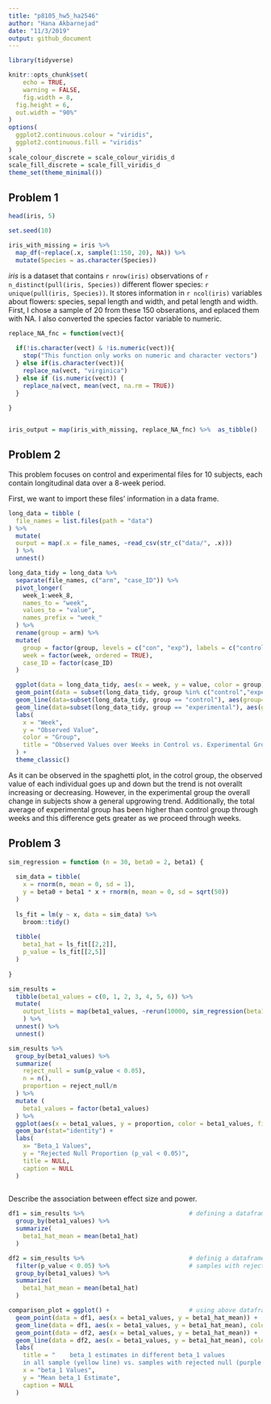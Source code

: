 ```yaml
---
title: "p8105_hw5_ha2546"
author: "Hana Akbarnejad"
date: "11/3/2019"
output: github_document
---
```


```r

library(tidyverse)

knitr::opts_chunk$set(
	echo = TRUE,
	warning = FALSE,
	fig.width = 8, 
  fig.height = 6,
  out.width = "90%"
)
options(
  ggplot2.continuous.colour = "viridis",
  ggplot2.continuous.fill = "viridis"
)
scale_colour_discrete = scale_colour_viridis_d
scale_fill_discrete = scale_fill_viridis_d
theme_set(theme_minimal())
```

## Problem 1
```r

head(iris, 5)

set.seed(10)

iris_with_missing = iris %>% 
  map_df(~replace(.x, sample(1:150, 20), NA)) %>%
  mutate(Species = as.character(Species))
```

_iris_ is a dataset that contains `r nrow(iris)` observations of `r n_distinct(pull(iris, Species))` different flower species: `r unique(pull(iris, Species))`. It stores information in `r ncol(iris)` variables about flowers: species, sepal length and width, and petal length and width.
First, I chose a sample of 20 from these 150 obserations, and eplaced them with NA. I also converted the species factor variable to numeric. 

```r


replace_NA_fnc = function(vect){
  
  if(!is.character(vect) & !is.numeric(vect)){
    stop("This function only works on numeric and character vectors")
  } else if(is.character(vect)){
    replace_na(vect, "virginica")
  } else if (is.numeric(vect)) {
    replace_na(vect, mean(vect, na.rm = TRUE))
  }
  
}


iris_output = map(iris_with_missing, replace_NA_fnc) %>%  as_tibble() 
```

## Problem 2
This problem focuses on control and experimental files for 10 subjects, each contain longitudinal data over a 8-week period.

First, we want to import these files' information in a data frame.
```r

long_data = tibble (
  file_names = list.files(path = "data")
) %>% 
  mutate(
  ourput = map(.x = file_names, ~read_csv(str_c("data/", .x)))
  ) %>% 
  unnest()
```

```r

long_data_tidy = long_data %>% 
  separate(file_names, c("arm", "case_ID")) %>% 
  pivot_longer(
    week_1:week_8,
    names_to = "week",
    values_to = "value",
    names_prefix = "week_"
  ) %>% 
  rename(group = arm) %>%
  mutate(
    group = factor(group, levels = c("con", "exp"), labels = c("control", "experimental")),
    week = factor(week, ordered = TRUE),
    case_ID = factor(case_ID)
  )
```

```r

  ggplot(data = long_data_tidy, aes(x = week, y = value, color = group)) +
  geom_point(data = subset(long_data_tidy, group %in% c("control","experimental"))) +
  geom_line(data=subset(long_data_tidy, group == "control"), aes(group=case_ID, color = group)) +
  geom_line(data=subset(long_data_tidy, group == "experimental"), aes(group=case_ID, color = group)) +
  labs(
    x = "Week",
    y = "Observed Value",
    color = "Group",
    title = "Observed Values over Weeks in Control vs. Experimental Groups"
  ) +
  theme_classic()
```

As it can be observed in the spaghetti plot, in the cotrol group, the observed value of each individual goes up and down but the trend is not overallt increasing or decreasing. However, in the experimental group the overall change in subjects show a general upgrowing trend. Additionally, the total average of experimental group has been higher than control group through weeks and this difference gets greater as we proceed through weeks.

## Problem 3
```r

sim_regression = function (n = 30, beta0 = 2, beta1) {
  
  sim_data = tibble(
    x = rnorm(n, mean = 0, sd = 1),
    y = beta0 + beta1 * x + rnorm(n, mean = 0, sd = sqrt(50))
  )
  
  ls_fit = lm(y ~ x, data = sim_data) %>% 
    broom::tidy()
  
  tibble(
    beta1_hat = ls_fit[[2,2]],
    p_value = ls_fit[[2,5]]
  )
  
}

sim_results = 
  tibble(beta1_values = c(0, 1, 2, 3, 4, 5, 6)) %>% 
  mutate(
    output_lists = map(beta1_values, ~rerun(10000, sim_regression(beta1 = .x)))
    ) %>% 
  unnest() %>% 
  unnest()
```

```r

sim_results %>% 
  group_by(beta1_values) %>% 
  summarize(
    reject_null = sum(p_value < 0.05),
    n = n(),
    proportion = reject_null/n
  ) %>% 
  mutate (
    beta1_values = factor(beta1_values)
  ) %>% 
  ggplot(aes(x = beta1_values, y = proportion, color = beta1_values, fill = beta1_values)) +
  geom_bar(stat="identity") +
  labs(
    x= "Beta_1 Values",
    y = "Rejected Null Proportion (p_val < 0.05)",
    title = NULL,
    caption = NULL
  ) 
  
```
Describe the association between effect size and power.

```r

df1 = sim_results %>%                             # defining a dataframe, summarizing all beta_1 hat mean
  group_by(beta1_values) %>%
  summarize(
    beta1_hat_mean = mean(beta1_hat)
  )

df2 = sim_results %>%                             # definig a dataframe, summarizing beta_1 hat mean
  filter(p_value < 0.05) %>%                      # samples with rejected null
  group_by(beta1_values) %>%
  summarize(
    beta1_hat_mean = mean(beta1_hat)
  )

comparison_plot = ggplot() +                      # using above dataframes to overlay two plots showing the trends
  geom_point(data = df1, aes(x = beta1_values, y = beta1_hat_mean)) +
  geom_line(data = df1, aes(x = beta1_values, y = beta1_hat_mean), color = "#FDE725FF") +
  geom_point(data = df2, aes(x = beta1_values, y = beta1_hat_mean)) +
  geom_line(data = df2, aes(x = beta1_values, y = beta1_hat_mean), color = "#482677FF") +
  labs(
    title = "    beta_1 estimates in different beta_1 values
    in all sample (yellow line) vs. samples with rejected null (purple line)",
    x = "beta_1 Values",
    y = "Mean beta_1 Estimate",
    caption = NULL
  )
  

```

